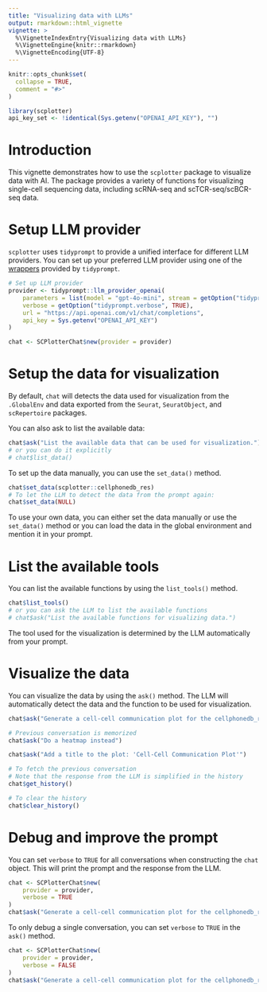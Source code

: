 ```yaml
---
title: "Visualizing data with LLMs"
output: rmarkdown::html_vignette
vignette: >
  %\VignetteIndexEntry{Visualizing data with LLMs}
  %\VignetteEngine{knitr::rmarkdown}
  %\VignetteEncoding{UTF-8}
---
```


```r
knitr::opts_chunk$set(
  collapse = TRUE,
  comment = "#>"
)
```

```r
library(scplotter)
api_key_set <- !identical(Sys.getenv("OPENAI_API_KEY"), "")
```

# Introduction

This vignette demonstrates how to use the `scplotter` package to visualize data with AI. The package provides a variety of functions for visualizing single-cell sequencing data, including scRNA-seq and scTCR-seq/scBCR-seq data.

# Setup LLM provider

`scplotter` uses `tidyprompt` to provide a unified interface for different LLM providers. You can set up your preferred LLM provider using one of the [wrappers](https://tjarkvandemerwe.github.io/tidyprompt/reference/index.html#llm-providers-chat-history) provided by `tidyprompt`.

```r
# Set up LLM provider
provider <- tidyprompt::llm_provider_openai(
    parameters = list(model = "gpt-4o-mini", stream = getOption("tidyprompt.stream", TRUE)),
    verbose = getOption("tidyprompt.verbose", TRUE),
    url = "https://api.openai.com/v1/chat/completions",
    api_key = Sys.getenv("OPENAI_API_KEY")
)

chat <- SCPlotterChat$new(provider = provider)
```

# Setup the data for visualization

By default, `chat` will detects the data used for visualization from the `.GlobalEnv` and data exported from the `Seurat`, `SeuratObject`, and `scRepertoire` packages.

You can also ask to list the available data:

```r
chat$ask("List the available data that can be used for visualization.")
# or you can do it explicitly
# chat$list_data()
```

To set up the data manually, you can use the `set_data()` method.

```r
chat$set_data(scplotter::cellphonedb_res)
# To let the LLM to detect the data from the prompt again:
chat$set_data(NULL)
```

To use your own data, you can either set the data manually or use the `set_data()` method or you can load the data in the global environment and mention it in your prompt.

# List the available tools

You can list the available functions by using the `list_tools()` method.

```r
chat$list_tools()
# or you can ask the LLM to list the available functions
# chat$ask("List the available functions for visualizing data.")
```

The tool used for the visualization is determined by the LLM automatically from your prompt.

# Visualize the data
You can visualize the data by using the `ask()` method. The LLM will automatically detect the data and the function to be used for visualization.

```r
chat$ask("Generate a cell-cell communication plot for the cellphonedb_res data.")
```

```r
# Previous conversation is memorized
chat$ask("Do a heatmap instead")
```

```r
chat$ask("Add a title to the plot: 'Cell-Cell Communication Plot'")
```

```r
# To fetch the previous conversation
# Note that the response from the LLM is simplified in the history
chat$get_history()

# To clear the history
chat$clear_history()
```

# Debug and improve the prompt

You can set `verbose` to `TRUE` for all conversations when constructing the `chat` object. This will print the prompt and the response from the LLM.

```r
chat <- SCPlotterChat$new(
    provider = provider,
    verbose = TRUE
)
chat$ask("Generate a cell-cell communication plot for the cellphonedb_res data.")
```

To only debug a single conversation, you can set `verbose` to `TRUE` in the `ask()` method.

```r
chat <- SCPlotterChat$new(
    provider = provider,
    verbose = FALSE
)
chat$ask("Generate a cell-cell communication plot for the cellphonedb_res data.", verbose = TRUE)
```
